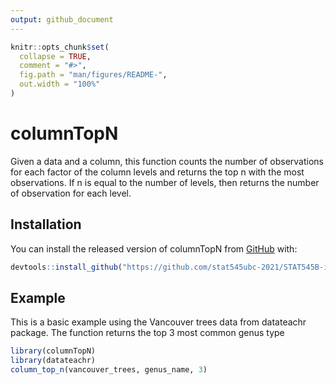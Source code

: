 ```yaml
---
output: github_document
---
```


<!-- README.md is generated from README.Rmd. Please edit that file -->

```r
knitr::opts_chunk$set(
  collapse = TRUE,
  comment = "#>",
  fig.path = "man/figures/README-",
  out.width = "100%"
)
```

# columnTopN

<!-- badges: start -->
<!-- badges: end -->

Given a data and a column, this function counts the number of observations for each factor of the column levels and returns the top n with the most observations. If n is equal to the number of levels, then returns the number of observation for each level.

## Installation

You can install the released version of columnTopN from [GitHub](https://github.com/) with:

``` r
devtools::install_github("https://github.com/stat545ubc-2021/STAT545B-iremycl/tree/main/Assignment-B2_files/columnTopN")
```
## Example

This is a basic example using the Vancouver trees data from datateachr package. The function returns the top 3 most common genus type

```r
library(columnTopN)
library(datateachr)
column_top_n(vancouver_trees, genus_name, 3)
```


